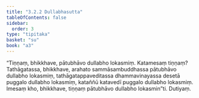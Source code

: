 ```yaml
---
title: "3.2.2 Dullabhasutta"
tableOfContents: false
sidebar:
  order: 3
type: "tipitaka"
basket: "su"
book: "a3"
---
```



<DynamicBreadcrumb />

<Division number="115" book="a3">

<Paragraph number="910" book="a3">
“Tiṇṇaṃ, bhikkhave, pātubhāvo dullabho lokasmiṃ. Katamesaṃ tiṇṇaṃ? Tathāgatassa, bhikkhave, arahato sammāsambuddhassa pātubhāvo dullabho lokasmiṃ, tathāgatappaveditassa dhammavinayassa desetā puggalo dullabho lokasmiṃ, kataññū katavedī puggalo dullabho lokasmiṃ. Imesaṃ kho, bhikkhave, tiṇṇaṃ pātubhāvo dullabho lokasmin”ti.

</Paragraph>
</Division>

<Paragraph number="911" type="center" book="a3">
Dutiyaṃ.
</Paragraph>